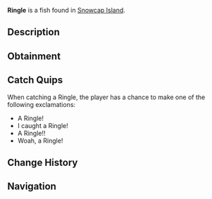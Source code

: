 {{FishInfobox
|image          = Ringle.png
|rarity         = Mythical
|sea            = First Sea
|location       = [[Snowcap Island]]
|sublocation    = 
|sources        = Fishing Rod
|radar_location = 
|prog_speed     = -50
|xp             = 500
|weather        = Clear, Foggy
|time           = Night
|season         = 
|bait           = Bagel
|base_weight    = 0.4
|base_value     = 900
|weight_range   = 0.3
|base_chance    = 0.01
|base_resil     = 80
}}
'''Ringle''' is a {{Rarity|Mythical}} fish found in [[Snowcap Island]].

== Description ==
{{Description|The Ringle is an interesting and elusive fish that swims at extremely low and cold depths. They have a Rhino-like horn that they use to attack their prey. Most commonly found in the open ocean of Snowcap Island.|Bestiary Entry}}

== Obtainment ==
{{Description|Found in the open ocean of Snowcap Island during the night.|Bestiary Hint}}
{{Fish Availability|
Snowcap Island/Surrounding Ocean
|top_rods      = 
Ethereal Prism Rod\17592.48\98457.55;
Leviathan's Fang Rod\17410.53\117041.76;
Seraphic Rod\17206.66\99881.12;
No-Life Rod\16892.62\102866.51;
Tempest Rod\16514.62\98685.03;
Resourceful Rod\13220.23\95093.26;
Destiny Rod\15694.6\93855.31;
Heaven's Rod\14255.85\93316.28;
Free Spirit Rod\14583.23\109379;
Trident Rod\14568.62\109269.4;
Firefly Rod\13734.74\105385.04;
Fast Rod\12911.92\103157.47;
Flimsy Rod\8082.3\81144.31;
Training Rod\7609.5\68059.54;
Lucky Rod\11203.06\90224.22;
Rod Of The Forgotten Fang\15992.84\97940.78;
Challenger's Rod\15636.64\99192.13;
Rod Of The Exalted One\14687.81\96385.84;
Rod Of The Depths\14379.62\96120.93;
Zeus Rod\14123.64\93842.23;
Verdant Shear Rod\13920.1\91050.19;
Blazebringer Rod\13458.24\94855.41;
Depthseeker Rod\12831.34\85298.89;
Avalanche Rod\11575.28\77604.56;
Volcanic Rod\11303.3\84778.39;
Steady Rod\4720.6\26248.35
|recommended   = Ethereal Prism Rod
}}

== Catch Quips ==
When catching a Ringle, the player has a chance to make one of the following exclamations:
* A Ringle!
* I caught a Ringle!
* A Ringle!!
* Woah, a Ringle!

== Change History ==
{{Change History|{{subst:Current Version}}}}

== Navigation ==
{{Fish Navbox|Snowcap Island}}